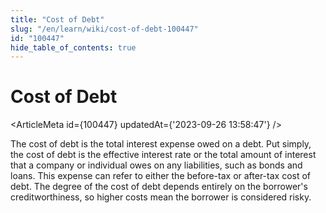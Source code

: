 ```yaml
---
title: "Cost of Debt"
slug: "/en/learn/wiki/cost-of-debt-100447"
id: "100447"
hide_table_of_contents: true
---
```



# Cost of Debt

<ArticleMeta id={100447} updatedAt={'2023-09-26 13:58:47'} />
<div className='border-solid border-b border-t-0 my-4 border-[var(--ifm-color-gray-300)]' />

The cost of debt is the total interest expense owed on a debt. Put simply, the cost of debt is the effective interest rate or the total amount of interest that a company or individual owes on any liabilities, such as bonds and loans. This expense can refer to either the before-tax or after-tax cost of debt. The degree of the cost of debt depends entirely on the borrower's creditworthiness, so higher costs mean the borrower is considered risky.
